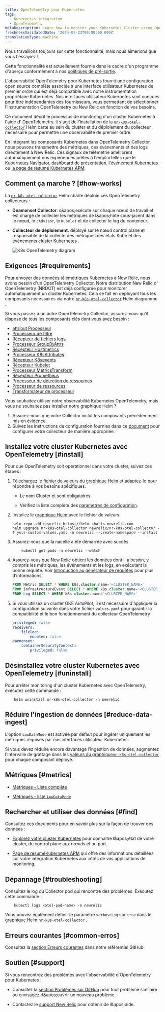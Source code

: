 ```yaml
---
title: OpenTelemetry pour Kubernetes
tags:
  - Kubernetes integration
  - OpenTelemetry
metaDescription: Learn how to monitor your Kubernetes Cluster using OpenTelemetry
freshnessValidatedDate: '2024-07-23T00:00:00.000Z'
translationType: machine
---
```


<Callout title="Aperçu">
  Nous travaillons toujours sur cette fonctionnalité, mais nous aimerions que vous l&apos;essayiez !

  Cette fonctionnalité est actuellement fournie dans le cadre d&apos;un programme d&apos;aperçu conformément à nos [politiques de pré-sortie](/docs/licenses/license-information/referenced-policies/new-relic-pre-release-policy).
</Callout>

L&apos;observabilité OpenTelemetry pour Kubernetes fournit une configuration open source complète associée à une interface utilisateur Kubernetes de premier ordre qui est déjà compatible avec notre instrumentation propriétaire Kubernetes. Nos interfaces utilisateur Kubernetes sont conçues pour être indépendantes des fournisseurs, vous permettant de sélectionner l&apos;instrumentation OpenTelemetry ou New Relic en fonction de vos besoins.

Ce document décrit le processus de monitoring d&apos;un cluster Kubernetes à l&apos;aide d&apos; OpenTelemetry. Il s&apos;agit de l&apos;installation de la [`nr-k8s-otel-collector`](https://github.com/newrelic/helm-charts/tree/master/charts/nr-k8s-otel-collector) Helm carte au sein du cluster et du déploiement du collecteur nécessaire pour permettre une observabilité de premier ordre.

En intégrant les composants Kubernetes dans OpenTelemetry Collector, nous pouvons transmettre des métriques, des événements et des logs directement à New Relic. Ces signaux de télémétrie améliorent automatiquement nos expériences prêtes à l&apos;emploi telles que le [Kubernetes Navigator](/docs/kubernetes-pixie/kubernetes-integration/understand-use-data/kubernetes-cluster-explorer/#navigator-preview), [dashboard de présentation](/docs/kubernetes-pixie/kubernetes-integration/understand-use-data/kubernetes-cluster-explorer/#cluster-overview-dashboard), [l&apos;événement Kubernetes ](/docs/kubernetes-pixie/kubernetes-integration/understand-use-data/kubernetes-cluster-explorer/#browse-your-kubernetes-events)ou [la page de résumé Kubernetes APM](/docs/apm/apm-ui-pages/monitoring/kubernetes-summary-page/).

## Comment ça marche ? [#how-works]

La [`nr-k8s-otel-collector`](https://github.com/newrelic/helm-charts/tree/master/charts/nr-k8s-otel-collector) Helm charte déploie ces OpenTelemetry collecteurs :

* **Deamonset Collector**: s&amp;apos;exécute sur chaque nœud de travail et est chargé de collecter les métriques de l&amp;apos;hôte sous-jacent dans le nœud, le `cAdvisor`, le `Kubelet` et de collecter le log du conteneur.

* **Collecteur de déploiement**: déployé sur le nœud control plane et responsable de la collecte des métriques des états Kube et des événements cluster Kubernetes .

  <img title="K8s OpenTelemetry diagram" alt="K8s OpenTelemetry diagram" src="/images/infrastructure_diagram_k8s-otel-stack.webp" />

## Exigences [#requirements]

Pour envoyer des données télémétriques Kubernetes à New Relic, nous avons besoin d&apos;un OpenTelemetry Collector. Notre distribution New Relic d&apos; OpenTelemetry (NRDOT) est déjà configurée pour monitorer automatiquement un cluster Kubernetes. Cela se fait en déployant tous les composants nécessaires via notre [`nr-k8s-otel-collector`](https://github.com/newrelic/helm-charts/tree/master/charts/nr-k8s-otel-collector) Helm diagramme .

Si vous passez à un autre OpenTelemetry Collector, assurez-vous qu&apos;il dispose de tous les composants clés dont vous avez besoin :

* [attribut Processeur](https://github.com/open-telemetry/opentelemetry-collector-contrib/tree/main/processor/attributesprocessor)
* [Processeur de filtre](https://github.com/open-telemetry/opentelemetry-collector-contrib/tree/main/processor/filterprocessor)
* [Récepteur de fichiers logs](https://github.com/open-telemetry/opentelemetry-collector-contrib/tree/main/receiver/filelogreceiver)
* [Processeur GroupByAttrs](https://github.com/open-telemetry/opentelemetry-collector-contrib/tree/main/processor/groupbyattrsprocessor)
* [Récepteur Hostmetrics](https://github.com/open-telemetry/opentelemetry-collector-contrib/tree/main/receiver/hostmetricsreceiver)
* [Processeur K8sAttributes](https://github.com/open-telemetry/opentelemetry-collector-contrib/tree/main/processor/k8sattributesprocessor)
* [Récepteur K8sevents](https://github.com/open-telemetry/opentelemetry-collector-contrib/tree/main/receiver/k8seventsreceiver)
* [Récepteur Kubelet](https://github.com/open-telemetry/opentelemetry-collector-contrib/tree/main/receiver/kubeletstatsreceiver)
* [Processeur MetricsTransform](https://github.com/open-telemetry/opentelemetry-collector-contrib/tree/main/processor/metricstransformprocessor)
* [Récepteur Prometheus](https://github.com/open-telemetry/opentelemetry-collector-contrib/tree/main/receiver/prometheusreceiver)
* [Processeur de détection de ressources](https://github.com/open-telemetry/opentelemetry-collector-contrib/tree/main/processor/resourcedetectionprocessor)
* [Processeur de ressources](https://github.com/open-telemetry/opentelemetry-collector-contrib/tree/main/processor/resourceprocessor)
* [Transformateur de processeur](https://github.com/open-telemetry/opentelemetry-collector-contrib/tree/main/processor/transformprocessor)

<Callout variant="tip">
  Vous souhaitez utiliser notre observabilité Kubernetes OpenTelemetry, mais vous ne souhaitez pas installer notre graphique Helm ?

  1. Assurez-vous que votre Collector inclut les composants précédemment mis en évidence.
  2. Suivez les instructions de configuration fournies dans ce [document](https://github.com/newrelic/helm-charts/blob/master/charts/nr-k8s-otel-collector/collector.md) pour configurer votre collecteur de manière appropriée.
</Callout>

## Installez votre cluster Kubernetes avec OpenTelemetry [#install]

Pour que OpenTelemetry soit opérationnel dans votre cluster, suivez ces étapes :

1. Téléchargez le [fichier de valeurs du graphique Helm](https://github.com/newrelic/helm-charts/tree/master/charts/nr-k8s-otel-collector/values.yaml#L20-L24) et adaptez-le pour répondre à vos besoins spécifiques.

   * Le nom Cluster et <InlinePopover type="licenseKey" />sont obligatoires.

   * Vérifiez la liste complète des [paramètres de configuration](https://github.com/newrelic/helm-charts/tree/master/charts/nr-k8s-otel-collector#values).

2. Installez le [graphique Helm](https://github.com/newrelic/helm-charts/tree/master/charts/nr-k8s-otel-collector) avec le fichier de valeurs.

   ```shell
   helm repo add newrelic https://helm-charts.newrelic.com
   helm upgrade nr-k8s-otel-collector newrelic/nr-k8s-otel-collector -f your-custom-values.yaml -n newrelic --create-namespace --install
   ```

3. Assurez-vous que la nacelle a été démarrée avec succès.

   ```shell
       kubectl get pods -n newrelic --watch
   ```

4. Assurez-vous que New Relic obtient les données dont il a besoin, y compris les métriques, les événements et les logs, en exécutant la bonne requête. Voir [Introduction au générateur de requêtes](/docs/query-your-data/explore-query-data/query-builder/introduction-query-builder/) pour plus d’informations.

   ```sql
   FROM Metric SELECT * WHERE k8s.cluster.name='<CLUSTER_NAME>'
   FROM InfrastructureEvent SELECT * WHERE k8s.cluster.name='<CLUSTER_NAME>'
   FROM Log SELECT * WHERE k8s.cluster.name='<CLUSTER_NAME>'
   ```

5. Si vous utilisez un cluster GKE AutoPilot, il est nécessaire d&apos;appliquer la configuration suivante dans votre fichier `values.yaml` pour garantir la compatibilité et le bon fonctionnement du collecteur OpenTelemetry .

   ```yaml
   privileged: false
   receivers:
       filelog:
           enabled: false
   daemonset:
       containerSecurityContext:
           privileged: false
   ```

## Désinstallez votre cluster Kubernetes avec OpenTelemetry [#uninstall]

Pour arrêter monitoring d&apos;un cluster Kubernetes avec OpenTelemetry, exécutez cette commande :

```shell
    helm uninstall nr-k8s-otel-collector -n newrelic
```

## Réduire l&apos;ingestion de données [#reduce-data-ingest]

L&apos;option `LowDataMode` est activée par défaut pour ingérer uniquement les métriques requises par nos interfaces utilisateur Kubernetes.

Si vous devez réduire encore davantage l&apos;ingestion de données, augmentez l&apos;intervalle de grattage dans les [valeurs du graphique`nr-k8s-otel-collector` ](https://github.com/newrelic/helm-charts/tree/master/charts/nr-k8s-otel-collector#values)pour chaque composant déployé.

## Métriques [#metrics]

* [Métriques - Liste complète](https://github.com/newrelic/helm-charts/tree/master/charts/nr-k8s-otel-collector/docs/metrics-full.md)

* [Métriques - liste `LowDataMode`](https://github.com/newrelic/helm-charts/tree/master/charts/nr-k8s-otel-collector/docs/metrics-lowDataMode.md)

## Rechercher et utiliser des données [#find]

Consultez ces documents pour en savoir plus sur la façon de trouver des données :

* [Explorez votre cluster Kubernetes](/docs/kubernetes-pixie/kubernetes-integration/understand-use-data/kubernetes-cluster-explorer/) pour connaître l&amp;apos;état de votre cluster, du control plane aux nœuds et au pod.

* [Page de résuméKubernetes APM](/docs/apm/apm-ui-pages/monitoring/kubernetes-summary-page/) qui offre des informations détaillées sur votre intégration Kubernetes aux côtés de vos applications de monitoring.

## Dépannage [#troubleshooting]

Consultez le log du Collector pod qui rencontre des problèmes. Exécutez cette commande :

```shell
    kubectl logs <otel-pod-name> -n newrelic
```

Vous pouvez également définir le paramètre `verboseLog` sur `true` dans le graphique Helm [`nr-k8s-otel-collector`](https://github.com/newrelic/helm-charts/tree/master/charts/nr-k8s-otel-collector#values) .

## Erreurs courantes [#common-erros]

Consultez la [section Erreurs courantes](https://github.com/newrelic/helm-charts/tree/master/charts/nr-k8s-otel-collector#common-errors) dans notre référentiel GitHub.

## Soutien [#support]

Si vous rencontrez des problèmes avec l&apos;observabilité d&apos;OpenTelemetry pour Kubernetes :

* Consultez la [section Problèmes sur GitHub](https://github.com/newrelic/helm-charts/issues) pour tout problème similaire ou envisagez d&amp;apos;ouvrir un nouveau problème.

* Contactez le [support New Relic](https://support.newrelic.com/s/) pour obtenir de l&amp;apos;aide.
